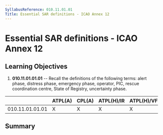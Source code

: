 ```yaml
---
SyllabusReference: 010.11.01.01
Title: Essential SAR definitions - ICAO Annex 12
---
```


# Essential SAR definitions - ICAO Annex 12

## Learning Objectives

1.  **010.11.01.01.01** -- Recall the definitions of the following terms: alert
    phase, distress phase, emergency phase, operator, PIC, rescue coordination
    centre, State of Registry, uncertainty phase.

|                 | ATPL(A) | CPL(A) | ATPL(H)/IR | ATPL(H)/VFR | CPL(H) | IR  | CBIR(A) |
| --------------- | ------- | ------ | ---------- | ----------- | ------ | --- | ------- |
| 010.11.01.01.01 | X       | X      | X          | X           | X      |     |         |

## Summary
